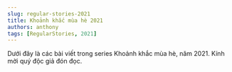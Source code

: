 ```yaml
---
slug: regular-stories-2021
title: Khoảnh khắc mùa hè 2021
authors: anthony
tags: [RegularStories, 2021]
---
```



Dưới đây là các bài viết trong series Khoảnh khắc mùa hè, năm 2021. Kính mời quý độc giả đón đọc.

<!-- truncate -->

<Tabs lazy>
  <TabItem value="march" label="Tháng 3" default>
    <FirstPost />
  </TabItem>
  <TabItem value="april" label="Tháng 4">
    <SecondPost />
  </TabItem>
  <TabItem value="may" label="Tháng 5">
    <ThirdPost />
  </TabItem>
</Tabs>
